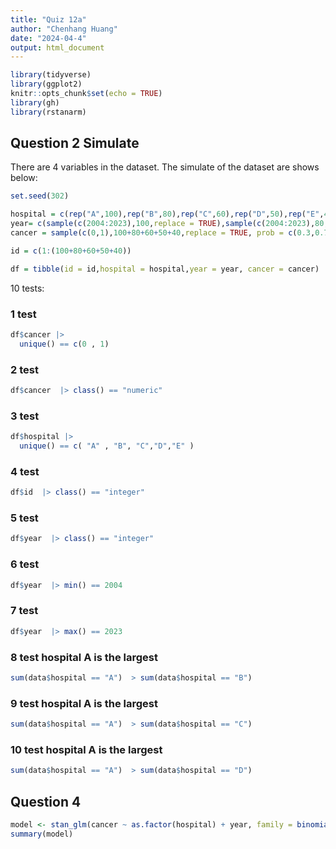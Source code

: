 ```yaml
---
title: "Quiz 12a"
author: "Chenhang Huang"
date: "2024-04-4"
output: html_document
---
```


```r
library(tidyverse)
library(ggplot2)
knitr::opts_chunk$set(echo = TRUE)
library(gh)
library(rstanarm)
```

## Question 2 Simulate

There are 4 variables in the dataset. 
The simulate of the dataset are shows below:

```r
set.seed(302)

hospital = c(rep("A",100),rep("B",80),rep("C",60),rep("D",50),rep("E",40))
year= c(sample(c(2004:2023),100,replace = TRUE),sample(c(2004:2023),80,replace = TRUE),sample(c(2004:2023),60,replace = TRUE),sample(c(2004:2023),50,replace = TRUE),sample(c(2004:2023),40,replace = TRUE))
cancer = sample(c(0,1),100+80+60+50+40,replace = TRUE, prob = c(0.3,0.7))

id = c(1:(100+80+60+50+40))

df = tibble(id = id,hospital = hospital,year = year, cancer = cancer)


```





10 tests:


### 1 test 

```r
df$cancer |>
  unique() == c(0 , 1)
```


### 2 test 

```r
df$cancer  |> class() == "numeric"
```



### 3 test 

```r
df$hospital |>
  unique() == c( "A" , "B", "C","D","E" )
```


### 4 test

```r
df$id  |> class() == "integer"
```



### 5 test 

```r
df$year  |> class() == "integer"
```


### 6 test 

```r
df$year  |> min() == 2004
```

### 7 test 

```r
df$year  |> max() == 2023
```



### 8 test hospital A is the largest

```r
sum(data$hospital == "A")  > sum(data$hospital == "B") 
```

### 9 test hospital A is the largest

```r
sum(data$hospital == "A")  > sum(data$hospital == "C") 
```


### 10 test hospital A is the largest

```r
sum(data$hospital == "A")  > sum(data$hospital == "D") 
```



## Question 4
```r


model <- stan_glm(cancer ~ as.factor(hospital) + year, family = binomial(), data = data)
summary(model)
```





